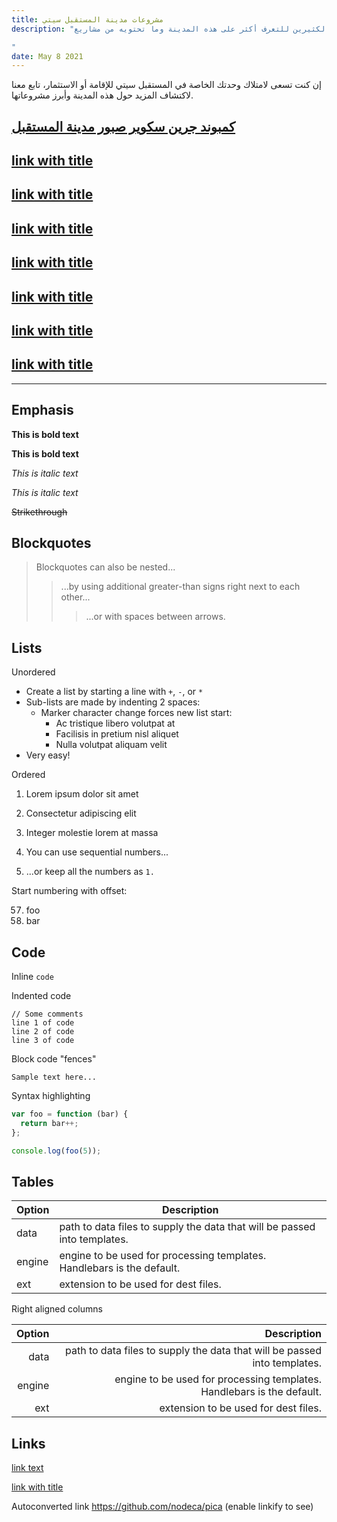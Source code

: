 ```yaml
---
title: مشروعات مدينة المستقبل سيتي
description: "في الآونة الأخيرة، صار اسم مستقبل سيتي مألوفًا بين الناس، مع تنافس شركات التطوير العقاري لتملك جزء من هذه المدينة الواعدة. تنافسوا في إطلاق مجمعات سكنية فاخرة، مما دفع الكثيرين للتعرف أكثر على هذه المدينة وما تحتويه من مشاريع.

"
date: May 8 2021
---
```


إن كنت تسعى لامتلاك وحدتك الخاصة في المستقبل سيتي للإقامة أو الاستثمار، تابع معنا لاكتشاف المزيد حول هذه المدينة وأبرز مشروعاتها.



## [كمبوند جرين سكوير صبور مدينة المستقبل](https://elmostakbal.city/property/green-square-sabbour/ "كمبوند جرين سكوير صبور مدينة المستقبل")
## [link with title](http://nodeca.github.io/pica/demo/ "title text!")
## [link with title](http://nodeca.github.io/pica/demo/ "title text!")
## [link with title](http://nodeca.github.io/pica/demo/ "title text!")
## [link with title](http://nodeca.github.io/pica/demo/ "title text!")
## [link with title](http://nodeca.github.io/pica/demo/ "title text!")
## [link with title](http://nodeca.github.io/pica/demo/ "title text!")
## [link with title](http://nodeca.github.io/pica/demo/ "title text!")




---


## Emphasis

**This is bold text**

**This is bold text**

_This is italic text_

_This is italic text_

~~Strikethrough~~

## Blockquotes

> Blockquotes can also be nested...
>
> > ...by using additional greater-than signs right next to each other...
> >
> > > ...or with spaces between arrows.

## Lists

Unordered

- Create a list by starting a line with `+`, `-`, or `*`
- Sub-lists are made by indenting 2 spaces:
  - Marker character change forces new list start:
    - Ac tristique libero volutpat at
    * Facilisis in pretium nisl aliquet
    - Nulla volutpat aliquam velit
- Very easy!

Ordered

1. Lorem ipsum dolor sit amet
2. Consectetur adipiscing elit
3. Integer molestie lorem at massa

4. You can use sequential numbers...
5. ...or keep all the numbers as `1.`

Start numbering with offset:

57. foo
1. bar

## Code

Inline `code`

Indented code

    // Some comments
    line 1 of code
    line 2 of code
    line 3 of code

Block code "fences"

```
Sample text here...
```

Syntax highlighting

```js
var foo = function (bar) {
  return bar++;
};

console.log(foo(5));
```

## Tables

| Option | Description                                                               |
| ------ | ------------------------------------------------------------------------- |
| data   | path to data files to supply the data that will be passed into templates. |
| engine | engine to be used for processing templates. Handlebars is the default.    |
| ext    | extension to be used for dest files.                                      |

Right aligned columns

| Option |                                                               Description |
| -----: | ------------------------------------------------------------------------: |
|   data | path to data files to supply the data that will be passed into templates. |
| engine |    engine to be used for processing templates. Handlebars is the default. |
|    ext |                                      extension to be used for dest files. |

## Links

[link text](http://dev.nodeca.com)

[link with title](http://nodeca.github.io/pica/demo/ "title text!")

Autoconverted link https://github.com/nodeca/pica (enable linkify to see)
